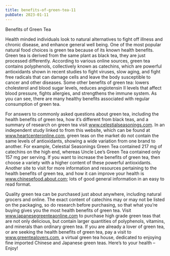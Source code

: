 ```yaml
---
title: benefits-of-green-tea-11
pubDate: 2023-01-11
---
```


Benefits of Green Tea

Health minded individuals look to natural alternatives to fight off illness and chronic disease, and enhance general well being. One of the most popular natural food choices is green tea because of its known health benefits. Green tea is derived from the same plant as black tea, they are just processed differently. According to various online sources, green tea contains polyphenols, collectively known as catechins, which are powerful antioxidants shown in recent studies to fight viruses, slow aging, and fight free radicals that can damage cells and leave the body susceptible to cancer and other diseases. Some other benefits of green tea: lowers cholesterol and blood sugar levels, reduces angiotensin II levels that affect blood pressure, fights allergies, and strengthens the immune system. As you can see, there are many healthy benefits associated with regular consumption of green tea. 

For answers to commonly asked questions about green tea, including the health benefits of green tea, how it’s different from black teas, and a summary of research on green tea visit www.celestialseasonings.com. In an independent study linked to from this website, which can be found at www.heartcenteronline.com, green teas on the market do not contain the same levels of antioxidants, showing a wide variation from one brand to another. For example, Celestial Seasonings Green Tea contained 217 mg of catechins on the high end, whereas Uncle Lee’s Green Tea contained only 157 mg per serving. If you want to increase the benefits of green tea, then choose a variety with a higher content of these powerful antioxidants. Another site to visit for more information and resources pertaining to the health benefits of green tea, and how it can improve your health is www.chinesefood.about.com; lots of good general information in an easy to read format. 

Quality green tea can be purchased just about anywhere, including natural grocers and online. The exact content of catechins may or may not be listed on the packaging, so do research before purchasing, so that what you’re buying gives you the most health benefits of green tea. Visit www.japanesegreenteaonline.com to purchase high grade green teas that are not only delicious, but contain larger quantities of polyphenols, vitamins, and minerals than ordinary green tea. If you are already a lover of green tea, or are seeking the health benefits of green tea, pay a visit to www.greentealovers.com, a virtual green tea house, dedicated to enjoying fine imported Chinese and Japanese green teas. Here’s to your health – Enjoy!